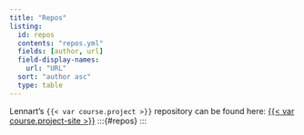 ```yaml
---
title: "Repos"
listing:
  id: repos
  contents: "repos.yml"
  fields: [author, url]
  field-display-names:
    url: "URL"
  sort: "author asc"
  type: table
---
```


Lennart's `{{< var course.project >}}` repository can be found here: [{{< var course.project-site >}}]({{< var course.project-site >}})
:::{#repos}
:::
